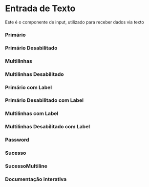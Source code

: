

<Meta of={Story} />

# Entrada de Texto

Este é o componente de input, utilizado para receber dados via texto

### Primário

<Canvas of={Story.Primary} />

### Primário Desabilitado

<Canvas of={Story.Disabled} />

### Multilinhas

<Canvas of={Story.Multiline} />

### Multilinhas Desabilitado

<Canvas of={Story.MultilineDisabled} />

### Primário com Label

<Canvas of={Story.PrimaryLabel} />

### Primário Desabilitado com Label

<Canvas of={Story.DisabledLabel} />

### Multilinhas com Label

<Canvas of={Story.MultilineLabel} />

### Multilinhas Desabilitado com Label

<Canvas of={Story.MultilineDisabledLabel} />

### Password

<Canvas of={Story.PrimaryPassword} />

### Sucesso

<Canvas of={Story.Sucess} />

### SucessoMultiline

<Canvas of={Story.MultilineSucess} />

### Documentação interativa

<Primary />
<Controls />
